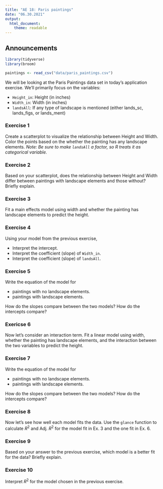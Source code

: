 ```yaml
---
title: "AE 18: Paris paintings"
date: "06.30.2021"
output: 
  html_document:
    theme: readable
---
```

## Announcements 


```r
library(tidyverse)
library(broom)
```

```r
paintings <- read_csv("data/paris_paintings.csv")
```

We will be looking at the Paris Paintings data set in today's application exercise. We'll primarily focus on the variables: 

- `Height_in`: Height (in inches)
- `Width_in`: Width (in inches)
- `landsAll`: If any type of landscape is mentioned (either lands_sc, lands_figs, or lands_ment)



### Exercise 1

Create a scatterplot to visualize the relationship between Height and Width. Color the points based on the whether the painting has any landscape elements. *Note: Be sure to make `landsAll` a factor, so R treats it as categorical variable.*

### Exercise 2

Based on your scatterplot, does the relationship between Height and Width differ between paintings with landscape elements and those without? Briefly explain.  

### Exercise 3

Fit a main effects model using width and whether the painting has landscape elements to predict the height. 

### Exercise 4

Using your model from the previous exercise, 

- Interpret the intercept. 
- Interpret the coefficient (slope) of `Width_in`. 
- Interpret the coefficient (slope) of `landsAll`.

### Exercise 5

Write the equation of the model for 

- paintings with no landscape elements. 
- paintings with landscape elements. 

How do the slopes compare between the two models? How do the intercepts compare? 

### Exericse 6

Now let's consider an interaction term. Fit a linear model using width, whether the painting has landscape elements, and the interaction between the two variables to predict the height. 

### Exercise 7

Write the equation of the model for 

- paintings with no landscape elements. 
- paintings with landscape elements. 

How do the slopes compare between the two models? How do the intercepts compare? 

### Exercise 8

Now let's see how well each model fits the data. Use the `glance` function to calculate $R^2$ and Adj. $R^2$ for the model fit in Ex. 3 and the one fit in Ex. 6. 

### Exercise 9

Based on your answer to the previous exercise, which model is a better fit for the data? Briefly explain.

### Exercise 10

Interpret $R^2$ for the model chosen in the previous exercise.